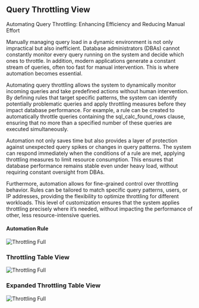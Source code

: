 ## Query Throttling View

Automating Query Throttling: Enhancing Efficiency and Reducing Manual Effort

Manually managing query load in a dynamic environment is not only impractical but also inefficient. Database administrators (DBAs) cannot constantly monitor every query running on the system and decide which ones to throttle. In addition, modern applications generate a constant stream of queries, often too fast for manual intervention. This is where automation becomes essential.

Automating query throttling allows the system to dynamically monitor incoming queries and take predefined actions without human intervention. By defining rules that target specific patterns, the system can identify potentially problematic queries and apply throttling measures before they impact database performance. For example, a rule can be created to automatically throttle queries containing the sql_calc_found_rows clause, ensuring that no more than a specified number of these queries are executed simultaneously.

Automation not only saves time but also provides a layer of protection against unexpected query spikes or changes in query patterns. The system can respond immediately when the conditions of a rule are met, applying throttling measures to limit resource consumption. This ensures that database performance remains stable even under heavy load, without requiring constant oversight from DBAs.

Furthermore, automation allows for fine-grained control over throttling behavior. Rules can be tailored to match specific query patterns, users, or IP addresses, providing the flexibility to optimize throttling for different workloads. This level of customization ensures that the system applies throttling precisely where it’s needed, without impacting the performance of other, less resource-intensive queries.


#### Automation Rule

<img
  className="block dark:block"
  src="/images/throttling/rule.jpg"
  alt="Throttling Full"
/>  

### Throttling Table View

<img
  className="block dark:block"
  src="/images/throttling/closed.jpg"
  alt="Throttling Full"
/> 

### Expanded Throttling Table View

<img
  className="block dark:block"
  src="/images/throttling/open.jpg"
  alt="Throttling Full"
/> 
